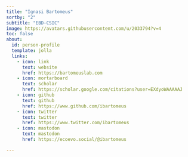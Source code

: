 ```yaml
---
title: "Ignasi Bartomeus"
sortby: "2"
subtitle: "EBD-CSIC"
image: https://avatars.githubusercontent.com/u/2033794?v=4
toc: false
about:
  id: person-profile
  template: jolla
  links:
    - icon: link
      text: website
      href: https://bartomeuslab.com
    - icon: mortarboard
      text: scholar
      href: https://scholar.google.com/citations?user=EXdyoWAAAAAJ
    - icon: github
      text: github
      href: https://www.github.com/ibartomeus
    - icon: twitter
      text: twitter
      href: https://www.twitter.com/ibartomeus
    - icon: mastodon
      text: mastodon
      href: https://ecoevo.social/@ibartomeus

---
```


:::{#person-profile}
:::




